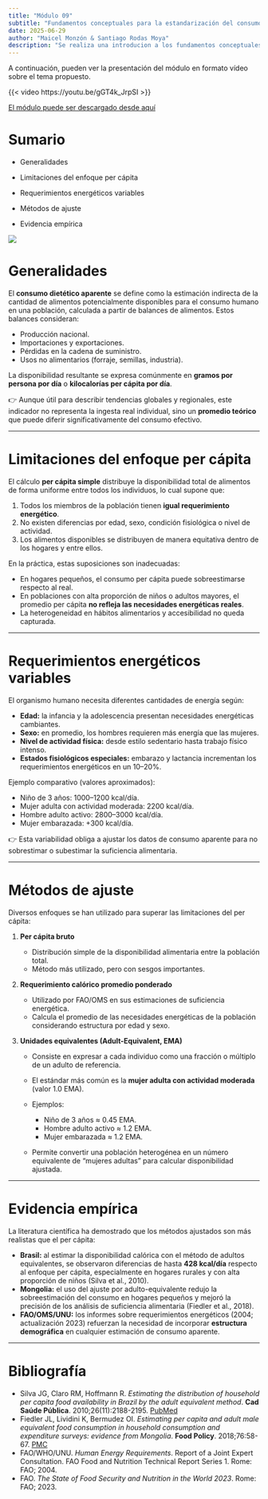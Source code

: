 ```yaml
---
title: "Módulo 09"
subtitle: "Fundamentos conceptuales para la estandarización del consumo dietético poblacional"
date: 2025-06-29
author: "Maicel Monzón & Santiago Rodas Moya"
description: "Se realiza una introducion a los fundamentos conceptuales para la estandarización del consumo dietético poblacional"
---
```


A continuación, pueden ver la presentación del módulo en formato vídeo sobre el tema propuesto.

{{< video https://youtu.be/gGT4k_JrpSI >}}


[El módulo puede ser descargado desde aquí](/static/videos/videomodulo09.zip)



# Sumario

- Generalidades

- Limitaciones del enfoque per cápita

- Requerimientos energéticos variables

- Métodos de ajuste

- Evidencia empírica

![](/static/images/modulo09.png){fig-align="center"}

# Generalidades

El **consumo dietético aparente** se define como la estimación indirecta de la cantidad de alimentos potencialmente disponibles para el consumo humano en una población, calculada a partir de balances de alimentos. Estos balances consideran:

* Producción nacional.
* Importaciones y exportaciones.
* Pérdidas en la cadena de suministro.
* Usos no alimentarios (forraje, semillas, industria).

La disponibilidad resultante se expresa comúnmente en **gramos por persona por día** o **kilocalorías per cápita por día**.

👉 Aunque útil para describir tendencias globales y regionales, este indicador no representa la ingesta real individual, sino un **promedio teórico** que puede diferir significativamente del consumo efectivo.

---

# Limitaciones del enfoque per cápita

El cálculo **per cápita simple** distribuye la disponibilidad total de alimentos de forma uniforme entre todos los individuos, lo cual supone que:

1. Todos los miembros de la población tienen **igual requerimiento energético**.
2. No existen diferencias por edad, sexo, condición fisiológica o nivel de actividad.
3. Los alimentos disponibles se distribuyen de manera equitativa dentro de los hogares y entre ellos.

En la práctica, estas suposiciones son inadecuadas:

* En hogares pequeños, el consumo per cápita puede sobreestimarse respecto al real.
* En poblaciones con alta proporción de niños o adultos mayores, el promedio per cápita **no refleja las necesidades energéticas reales**.
* La heterogeneidad en hábitos alimentarios y accesibilidad no queda capturada.

---

# Requerimientos energéticos variables

El organismo humano necesita diferentes cantidades de energía según:

* **Edad:** la infancia y la adolescencia presentan necesidades energéticas cambiantes.
* **Sexo:** en promedio, los hombres requieren más energía que las mujeres.
* **Nivel de actividad física:** desde estilo sedentario hasta trabajo físico intenso.
* **Estados fisiológicos especiales:** embarazo y lactancia incrementan los requerimientos energéticos en un 10–20%.

Ejemplo comparativo (valores aproximados):

* Niño de 3 años: 1000–1200 kcal/día.
* Mujer adulta con actividad moderada: 2200 kcal/día.
* Hombre adulto activo: 2800–3000 kcal/día.
* Mujer embarazada: +300 kcal/día.

👉 Esta variabilidad obliga a ajustar los datos de consumo aparente para no sobrestimar o subestimar la suficiencia alimentaria.

---

# Métodos de ajuste

Diversos enfoques se han utilizado para superar las limitaciones del per cápita:

1. **Per cápita bruto**

   * Distribución simple de la disponibilidad alimentaria entre la población total.
   * Método más utilizado, pero con sesgos importantes.

2. **Requerimiento calórico promedio ponderado**

   * Utilizado por FAO/OMS en sus estimaciones de suficiencia energética.
   * Calcula el promedio de las necesidades energéticas de la población considerando estructura por edad y sexo.

3. **Unidades equivalentes (Adult-Equivalent, EMA)**

   * Consiste en expresar a cada individuo como una fracción o múltiplo de un adulto de referencia.
   * El estándar más común es la **mujer adulta con actividad moderada** (valor 1.0 EMA).
   * Ejemplos:

     * Niño de 3 años ≈ 0.45 EMA.
     * Hombre adulto activo ≈ 1.2 EMA.
     * Mujer embarazada ≈ 1.2 EMA.
   * Permite convertir una población heterogénea en un número equivalente de “mujeres adultas” para calcular disponibilidad ajustada.

---

# Evidencia empírica

La literatura científica ha demostrado que los métodos ajustados son más realistas que el per cápita:

* **Brasil:** al estimar la disponibilidad calórica con el método de adultos equivalentes, se observaron diferencias de hasta **428 kcal/día** respecto al enfoque per cápita, especialmente en hogares rurales y con alta proporción de niños (Silva et al., 2010).
* **Mongolia:** el uso del ajuste por adulto-equivalente redujo la sobreestimación del consumo en hogares pequeños y mejoró la precisión de los análisis de suficiencia alimentaria (Fiedler et al., 2018).
* **FAO/OMS/UNU:** los informes sobre requerimientos energéticos (2004; actualización 2023) refuerzan la necesidad de incorporar **estructura demográfica** en cualquier estimación de consumo aparente.

---

# Bibliografía

* Silva JG, Claro RM, Hoffmann R. *Estimating the distribution of household per capita food availability in Brazil by the adult equivalent method*. **Cad Saúde Pública**. 2010;26(11):2188-2195. [PubMed](https://pubmed.ncbi.nlm.nih.gov/21180992/?utm_source=chatgpt.com)
* Fiedler JL, Lividini K, Bermudez OI. *Estimating per capita and adult male equivalent food consumption in household consumption and expenditure surveys: evidence from Mongolia*. **Food Policy**. 2018;76:58-67. [PMC](https://pmc.ncbi.nlm.nih.gov/articles/PMC6024672/?utm_source=chatgpt.com)
* FAO/WHO/UNU. *Human Energy Requirements*. Report of a Joint Expert Consultation. FAO Food and Nutrition Technical Report Series 1. Rome: FAO; 2004.
* FAO. *The State of Food Security and Nutrition in the World 2023*. Rome: FAO; 2023.




